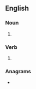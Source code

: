 ==English==

===Noun===
{{head|en|noun plural form}}

# {{plural of|denizen|lang=en}}

===Verb===
{{head|en|verb form}}

# {{en-third-person singular of|denizen}}

===Anagrams===
* {{anagrams|en|a=deeinnsz|endizens}}
